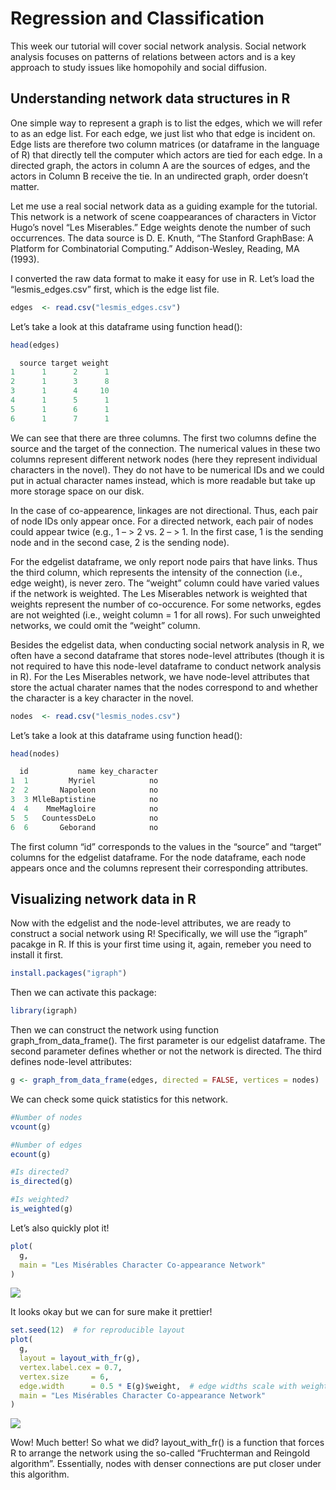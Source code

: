 # Regression and Classification

This week our tutorial will cover social network analysis. Social network analysis focuses on patterns of relations between actors and is a key approach to study issues like homopohily and social diffusion. 

## Understanding network data structures in R

One simple way to represent a graph is to list the edges, which we will refer to as an edge list. For each edge, we just list who that edge is incident on. Edge lists are therefore two column matrices (or dataframe in the language of R) that directly tell the computer which actors are tied for each edge. In a directed graph, the actors in column A are the sources of edges, and the actors in Column B receive the tie. In an undirected graph, order doesn’t matter.

Let me use a real social network data as a guiding example for the tutorial. This network is a network of scene coappearances of characters in Victor Hugo's novel "Les Miserables." Edge weights denote the number of such occurrences. The data source is D. E. Knuth, "The Stanford GraphBase: A Platform for Combinatorial Computing." Addison-Wesley, Reading, MA (1993).

I converted the raw data format to make it easy for use in R. Let's load the "lesmis_edges.csv" first, which is the edge list file. 

```r
edges  <- read.csv("lesmis_edges.csv")
```

Let's take a look at this dataframe using function head():

```r
head(edges)
```
```r
  source target weight
1      1      2      1
2      1      3      8
3      1      4     10
4      1      5      1
5      1      6      1
6      1      7      1
```
We can see that there are three columns. The first two columns define the source and the target of the connection. The numerical values in these two columns represent different network nodes (here they represent individual characters in the novel). They do not have to be numerical IDs and we could put in actual character names instead, which is more readable but take up more storage space on our disk. 

In the case of co-appearence, linkages are not directional. Thus, each pair of node IDs only appear once. For a directed network, each pair of nodes could appear twice (e.g., 1 -- > 2 vs. 2 -- > 1. In the first case, 1 is the sending node and in the second case, 2 is the sending node).

For the edgelist dataframe, we only report node pairs that have links. Thus the third column, which represents the intensity of the connection (i.e., edge weight), is never zero. The "weight" column could have varied values if the network is weighted. The Les Miserables network is weighted that weights represent the number of co-occurence. For some networks, egdes are not weighted (i.e., weight column = 1 for all rows). For such unweighted networks, we could omit the "weight" column. 

Besides the edgelist data, when conducting social network analysis in R, we often have a second dataframe that stores node-level attributes (though it is not required to have this node-level dataframe to conduct network analysis in R). For the Les Miserables network, we have node-level attributes that store the actual charater names that the nodes correspond to and whether the character is a key character in the novel. 

```r
nodes  <- read.csv("lesmis_nodes.csv")
```

Let's take a look at this dataframe using function head():

```r
head(nodes)
```

```r
  id           name key_character
1  1         Myriel            no
2  2       Napoleon            no
3  3 MlleBaptistine            no
4  4    MmeMagloire            no
5  5   CountessDeLo            no
6  6       Geborand            no
```

The first column "id" corresponds to the values in the "source" and "target" columns for the edgelist dataframe. For the node dataframe, each node appears once and the columns represent their corresponding attributes. 

## Visualizing network data in R

Now with the edgelist and the node-level attributes, we are ready to construct a social network using R! Specifically, we will use the "igraph" pacakge in R. If this is your first time using it, again, remeber you need to install it first.

```r
install.packages("igraph")
```

Then we can activate this package:
```r
library(igraph)
```

Then we can construct the network using function graph_from_data_frame(). The first parameter is our edgelist dataframe. The second parameter defines whether or not the network is directed. The third defines node-level attributes:

```r
g <- graph_from_data_frame(edges, directed = FALSE, vertices = nodes)
```

We can check some quick statistics for this network.

```r
#Number of nodes 
vcount(g)

#Number of edges 
ecount(g)

#Is directed?
is_directed(g)

#Is weighted?
is_weighted(g)
```

Let's also quickly plot it!

```r
plot(
  g,
  main = "Les Misérables Character Co-appearance Network"
)
```
![](week4_plot1.png)

It looks okay but we can for sure make it prettier!

```r
set.seed(12)  # for reproducible layout
plot(
  g,
  layout = layout_with_fr(g),
  vertex.label.cex = 0.7,
  vertex.size     = 6,
  edge.width      = 0.5 * E(g)$weight,  # edge widths scale with weight
  main = "Les Misérables Character Co-appearance Network"
)
```
![](week4_plot2.png)

Wow! Much better! So what we did? layout_with_fr() is a function that forces R to arrange the network using the so-called "Fruchterman and Reingold algorithm". Essentially, nodes with denser connections are put closer under this algorithm. 





